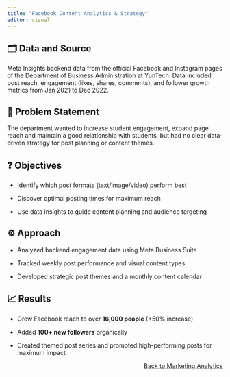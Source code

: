 ```yaml
---
title: "Facebook Content Analytics & Strategy"
editor: visual
---
```


## **🗂️ Data and Source**

Meta Insights backend data from the official Facebook and Instagram pages of the Department of Business Administration at YunTech. Data included post reach, engagement (likes, shares, comments), and follower growth metrics from Jan 2021 to Dec 2022.

## **📌 Problem Statement**

The department wanted to increase student engagement, expand page reach and maintain a good relationship with students, but had no clear data-driven strategy for post planning or content themes.

## **❓ Objectives**

-   Identify which post formats (text/image/video) perform best

-   Discover optimal posting times for maximum reach

-   Use data insights to guide content planning and audience targeting

## **⚙️ Approach**

-   Analyzed backend engagement data using Meta Business Suite

-   Tracked weekly post performance and visual content types

-   Developed strategic post themes and a monthly content calendar

## **📈 Results**

-   Grew Facebook reach to over **16,000 people** (+50% increase)

-   Added **100+ new followers** organically

-   Created themed post series and promoted high-performing posts for maximum impact


::: {style="text-align: right;"}
[Back to Marketing Analytics](marketing-analytics.qmd)
:::

